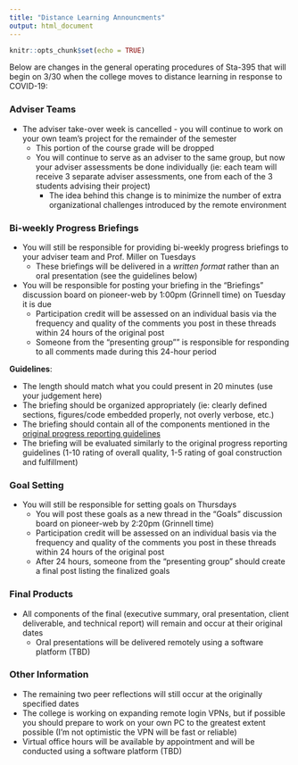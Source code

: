 ```yaml
---
title: "Distance Learning Announcments"
output: html_document
---
```


```r
knitr::opts_chunk$set(echo = TRUE)
```

Below are changes in the general operating procedures of Sta-395 that will begin on 3/30 when the college moves to distance learning in response to COVID-19:

### Adviser Teams

- The adviser take-over week is cancelled - you will continue to work on your own team's project for the remainder of the semester
    - This portion of the course grade will be dropped
    - You will continue to serve as an adviser to the same group, but now your adviser assessments be done individually (ie: each team will receive 3 separate adviser assessments, one from each of the 3 students advising their project)
        - The idea behind this change is to minimize the number of extra organizational challenges introduced by the remote environment 
        
### Bi-weekly Progress Briefings
        
- You will still be responsible for providing bi-weekly progress briefings to your adviser team and Prof. Miller on Tuesdays
    - These briefings will be delivered in a *written format* rather than an oral presentation (see the guidelines below)
- You will be responsible for posting your briefing in the "Briefings" discussion board on pioneer-web by 1:00pm (Grinnell time) on Tuesday it is due
    - Participation credit will be assessed on an individual basis via the frequency and quality of the comments you post in these threads within 24 hours of the original post
    - Someone from the "presenting group"" is responsible for responding to all comments made during this 24-hour period
    
**Guidelines**:

- The length should match what you could present in 20 minutes (use your judgement here)
- The briefing should be organized appropriately (ie: clearly defined sections, figures/code embedded properly, not overly verbose, etc.)
- The briefing should contain all of the components mentioned in the [original progress reporting guidelines](https://remiller1450.github.io/s395s20/prog_guidelines.html)
- The briefing will be evaluated similarly to the original progress reporting guidelines (1-10 rating of overall quality, 1-5 rating of goal construction and fulfillment)
    
### Goal Setting

- You will still be responsible for setting goals on Thursdays
    - You will post these goals as a new thread in the "Goals" discussion board on pioneer-web by 2:20pm (Grinnell time)
    - Participation credit will be assessed on an individual basis via the frequency and quality of the comments you post in these threads within 24 hours of the original post
    - After 24 hours, someone from the "presenting group" should create a final post listing the finalized goals

### Final Products

- All components of the final (executive summary, oral presentation, client deliverable, and technical report) will remain and occur at their original dates
    - Oral presentations will be delivered remotely using a software platform (TBD)
    
### Other Information

- The remaining two peer reflections will still occur at the originally specified dates
- The college is working on expanding remote login VPNs, but if possible you should prepare to work on your own PC to the greatest extent possible (I'm not optimistic the VPN will be fast or reliable)
- Virtual office hours will be available by appointment and will be conducted using a software platform (TBD)


